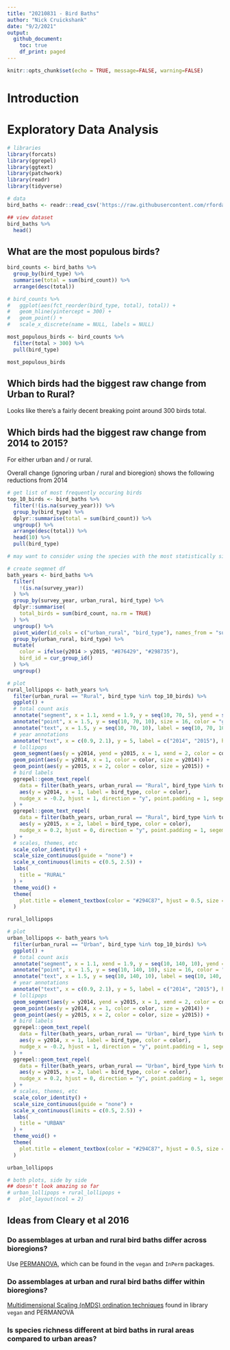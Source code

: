 ```yaml
---
title: "20210831 - Bird Baths"
author: "Nick Cruickshank"
date: "9/2/2021"
output: 
  github_document:
    toc: true
    df_print: paged
---
```


```r
knitr::opts_chunk$set(echo = TRUE, message=FALSE, warning=FALSE)
```

# Introduction

# Exploratory Data Analysis

```r
# libraries
library(forcats)
library(ggrepel)
library(ggtext)
library(patchwork)
library(readr)
library(tidyverse)
```

```r
# data
bird_baths <- readr::read_csv('https://raw.githubusercontent.com/rfordatascience/tidytuesday/master/data/2021/2021-08-31/bird_baths.csv')

## view dataset
bird_baths %>%
  head()
```

## What are the most populous birds?

```r
bird_counts <- bird_baths %>%
  group_by(bird_type) %>%
  summarise(total = sum(bird_count)) %>%
  arrange(desc(total)) 

# bird_counts %>%
#   ggplot(aes(fct_reorder(bird_type, total), total)) + 
#   geom_hline(yintercept = 300) + 
#   geom_point() + 
#   scale_x_discrete(name = NULL, labels = NULL)

most_populous_birds <- bird_counts %>%
  filter(total > 300) %>%
  pull(bird_type)

most_populous_birds
```

## Which birds had the biggest raw change from Urban to Rural?

Looks like there's a fairly decent breaking point around 300 birds total.



## Which birds had the biggest raw change from 2014 to 2015?

For either urban and / or rural.

Overall change (ignoring urban / rural and bioregion) shows the following reductions from 2014

```r
# get list of most frequently occuring birds
top_10_birds <- bird_baths %>%
  filter(!(is.na(survey_year))) %>%
  group_by(bird_type) %>%
  dplyr::summarise(total = sum(bird_count)) %>%
  ungroup() %>%
  arrange(desc(total)) %>%
  head(10) %>%
  pull(bird_type)

# may want to consider using the species with the most statistically significant changes from one group to other
```

```r
# create seqmnet df
bath_years <- bird_baths %>%
  filter(
    !(is.na(survey_year))
  ) %>%
  group_by(survey_year, urban_rural, bird_type) %>%
  dplyr::summarise(
    total_birds = sum(bird_count, na.rm = TRUE)
  ) %>%
  ungroup() %>%
  pivot_wider(id_cols = c("urban_rural", "bird_type"), names_from = "survey_year", values_from = "total_birds", names_prefix = "y") %>%
  group_by(urban_rural, bird_type) %>%
  mutate(
    color = ifelse(y2014 > y2015, "#876429", "#298735"),
    bird_id = cur_group_id()
  ) %>%
  ungroup()
```

```r
# plot
rural_lollipops <- bath_years %>%
  filter(urban_rural == "Rural", bird_type %in% top_10_birds) %>% 
  ggplot() +
  # total count axis
  annotate("segment", x = 1.1, xend = 1.9, y = seq(10, 70, 5), yend = seq(10, 70, 5), alpha = 0.2, size = 0.2) +
  annotate("point", x = 1.5, y = seq(10, 70, 10), size = 16, color = "grey96") +
  annotate("text", x = 1.5, y = seq(10, 70, 10), label = seq(10, 70, 10), size = 8, alpha = 0.2, fontface = "bold", color = "#87297B") +
  # year annotations
  annotate("text", x = c(0.9, 2.1), y = 5, label = c("2014", "2015"), hjust = c(1,0), fontface = "bold", size = 10, alpha = 0.3, color = "#87297B") + 
  # lollipops
  geom_segment(aes(y = y2014, yend = y2015, x = 1, xend = 2, color = color)) + 
  geom_point(aes(y = y2014, x = 1, color = color, size = y2014)) + 
  geom_point(aes(y = y2015, x = 2, color = color, size = y2015)) + 
  # bird labels
  ggrepel::geom_text_repel(
    data = filter(bath_years, urban_rural == "Rural", bird_type %in% top_10_birds, bird_id %% 2 == 0),
    aes(y = y2014, x = 1, label = bird_type, color = color),
    nudge_x = -0.2, hjust = 1, direction = "y", point.padding = 1, segement.size = 0.2, fontface = "italic"
  ) +
  ggrepel::geom_text_repel(
    data = filter(bath_years, urban_rural == "Rural", bird_type %in% top_10_birds, bird_id %% 2 != 0),
    aes(y = y2015, x = 2, label = bird_type, color = color),
    nudge_x = 0.2, hjust = 0, direction = "y", point.padding = 1, segement.size = 0.2, fontface = "italic"
  ) +
  # scales, themes, etc
  scale_color_identity() + 
  scale_size_continuous(guide = "none") + 
  scale_x_continuous(limits = c(0.5, 2.5)) + 
  labs(
    title = "RURAL"
  ) + 
  theme_void() + 
  theme(
    plot.title = element_textbox(color = "#294C87", hjust = 0.5, size = 24, face = "bold")
  )

rural_lollipops
```

```r
# plot
urban_lollipops <- bath_years %>%
  filter(urban_rural == "Urban", bird_type %in% top_10_birds) %>% 
  ggplot() +
  # total count axis
  annotate("segment", x = 1.1, xend = 1.9, y = seq(10, 140, 10), yend = seq(10, 140, 10), alpha = 0.2, size = 0.2) +
  annotate("point", x = 1.5, y = seq(10, 140, 10), size = 16, color = "grey96") +
  annotate("text", x = 1.5, y = seq(10, 140, 10), label = seq(10, 140, 10), size = 5, alpha = 0.2, fontface = "bold", color = "#87297B") +
  # year annotations
  annotate("text", x = c(0.9, 2.1), y = 5, label = c("2014", "2015"), hjust = c(1,0), fontface = "bold", size = 10, alpha = 0.3, color = "#87297B") + 
  # lollipops
  geom_segment(aes(y = y2014, yend = y2015, x = 1, xend = 2, color = color)) + 
  geom_point(aes(y = y2014, x = 1, color = color, size = y2014)) + 
  geom_point(aes(y = y2015, x = 2, color = color, size = y2015)) + 
  # bird labels
  ggrepel::geom_text_repel(
    data = filter(bath_years, urban_rural == "Urban", bird_type %in% top_10_birds, bird_id %% 2 == 0),
    aes(y = y2014, x = 1, label = bird_type, color = color),
    nudge_x = -0.2, hjust = 1, direction = "y", point.padding = 1, segement.size = 0.2, fontface = "italic"
  ) +
  ggrepel::geom_text_repel(
    data = filter(bath_years, urban_rural == "Urban", bird_type %in% top_10_birds, bird_id %% 2 != 0),
    aes(y = y2015, x = 2, label = bird_type, color = color),
    nudge_x = 0.2, hjust = 0, direction = "y", point.padding = 1, segement.size = 0.2, fontface = "italic"
  ) +
  # scales, themes, etc
  scale_color_identity() + 
  scale_size_continuous(guide = "none") + 
  scale_x_continuous(limits = c(0.5, 2.5)) + 
  labs(
    title = "URBAN"
  ) + 
  theme_void() + 
  theme(
    plot.title = element_textbox(color = "#294C87", hjust = 0.5, size = 24, face = "bold")
  )

urban_lollipops
```

```r
# both plots, side by side
## doesn't look amazing so far
# urban_lollipops + rural_lollipops + 
#   plot_layout(ncol = 2)
```


## Ideas from Cleary et al 2016

### Do assemblages at urban and rural bird baths differ across bioregions?

Use [PERMANOVA](https://en.wikipedia.org/wiki/Permutational_analysis_of_variance), which can be found in the `vegan` and `InPerm` packages.

### Do assemblages at urban and rural bird baths differ within bioregions?

[Multidimensional Scaling (nMDS) ordination techniques](http://strata.uga.edu/8370/lecturenotes/multidimensionalScaling.html) found in library `vegan` and PERMANOVA

### Is species richness different at bird baths in rural areas compared to urban areas?

